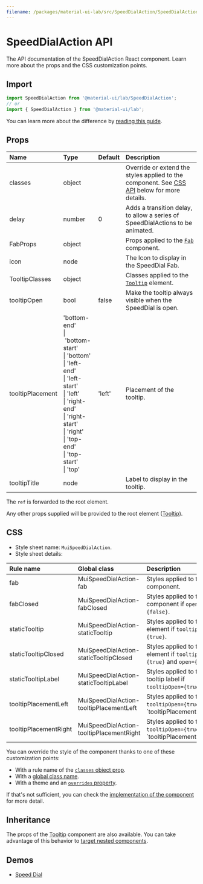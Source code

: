 ```yaml
---
filename: /packages/material-ui-lab/src/SpeedDialAction/SpeedDialAction.js
---
```



<!--- This documentation is automatically generated, do not try to edit it. -->

# SpeedDialAction API

<p className="description">The API documentation of the SpeedDialAction React component. Learn more about the props and the CSS customization points.</p>

## Import

```js
import SpeedDialAction from '@material-ui/lab/SpeedDialAction';
// or
import { SpeedDialAction } from '@material-ui/lab';
```

You can learn more about the difference by [reading this guide](/guides/minimizing-bundle-size/).



## Props

| Name | Type | Default | Description |
|:-----|:-----|:--------|:------------|
| <span className="prop-name">classes</span> | <span className="prop-type">object</span> |  | Override or extend the styles applied to the component. See [CSS API](#css) below for more details. |
| <span className="prop-name">delay</span> | <span className="prop-type">number</span> | <span className="prop-default">0</span> | Adds a transition delay, to allow a series of SpeedDialActions to be animated. |
| <span className="prop-name">FabProps</span> | <span className="prop-type">object</span> |  | Props applied to the [`Fab`](/api/fab/) component. |
| <span className="prop-name">icon</span> | <span className="prop-type">node</span> |  | The Icon to display in the SpeedDial Fab. |
| <span className="prop-name">TooltipClasses</span> | <span className="prop-type">object</span> |  | Classes applied to the [`Tooltip`](/api/tooltip/) element. |
| <span className="prop-name">tooltipOpen</span> | <span className="prop-type">bool</span> | <span className="prop-default">false</span> | Make the tooltip always visible when the SpeedDial is open. |
| <span className="prop-name">tooltipPlacement</span> | <span className="prop-type">'bottom-end'<br />&#124;&nbsp;'bottom-start'<br />&#124;&nbsp;'bottom'<br />&#124;&nbsp;'left-end'<br />&#124;&nbsp;'left-start'<br />&#124;&nbsp;'left'<br />&#124;&nbsp;'right-end'<br />&#124;&nbsp;'right-start'<br />&#124;&nbsp;'right'<br />&#124;&nbsp;'top-end'<br />&#124;&nbsp;'top-start'<br />&#124;&nbsp;'top'</span> | <span className="prop-default">'left'</span> | Placement of the tooltip. |
| <span className="prop-name">tooltipTitle</span> | <span className="prop-type">node</span> |  | Label to display in the tooltip. |

The `ref` is forwarded to the root element.

Any other props supplied will be provided to the root element ([Tooltip](/api/tooltip/)).

## CSS

- Style sheet name: `MuiSpeedDialAction`.
- Style sheet details:

| Rule name | Global class | Description |
|:-----|:-------------|:------------|
| <span className="prop-name">fab</span> | <span className="prop-name">MuiSpeedDialAction-fab</span> | Styles applied to the Fab component.
| <span className="prop-name">fabClosed</span> | <span className="prop-name">MuiSpeedDialAction-fabClosed</span> | Styles applied to the Fab component if `open={false}`.
| <span className="prop-name">staticTooltip</span> | <span className="prop-name">MuiSpeedDialAction-staticTooltip</span> | Styles applied to the root element if `tooltipOpen={true}`.
| <span className="prop-name">staticTooltipClosed</span> | <span className="prop-name">MuiSpeedDialAction-staticTooltipClosed</span> | Styles applied to the root element if `tooltipOpen={true}` and `open={false}`.
| <span className="prop-name">staticTooltipLabel</span> | <span className="prop-name">MuiSpeedDialAction-staticTooltipLabel</span> | Styles applied to the static tooltip label if `tooltipOpen={true}`.
| <span className="prop-name">tooltipPlacementLeft</span> | <span className="prop-name">MuiSpeedDialAction-tooltipPlacementLeft</span> | Styles applied to the root if `tooltipOpen={true}` and `tooltipPlacement="left"``
| <span className="prop-name">tooltipPlacementRight</span> | <span className="prop-name">MuiSpeedDialAction-tooltipPlacementRight</span> | Styles applied to the root if `tooltipOpen={true}` and `tooltipPlacement="right"``

You can override the style of the component thanks to one of these customization points:

- With a rule name of the [`classes` object prop](/customization/components/#overriding-styles-with-classes).
- With a [global class name](/customization/components/#overriding-styles-with-global-class-names).
- With a theme and an [`overrides` property](/customization/globals/#css).

If that's not sufficient, you can check the [implementation of the component](https://github.com/mui-org/material-ui/blob/master/packages/material-ui-lab/src/SpeedDialAction/SpeedDialAction.js) for more detail.

## Inheritance

The props of the [Tooltip](/api/tooltip/) component are also available.
You can take advantage of this behavior to [target nested components](/guides/api/#spread).

## Demos

- [Speed Dial](/components/speed-dial/)

